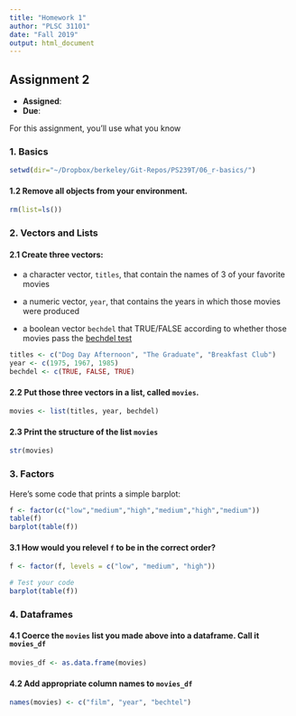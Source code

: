 ```yaml
---
title: "Homework 1"
author: "PLSC 31101"
date: "Fall 2019"
output: html_document
---
```


## Assignment 2

- __Assigned__:
- __Due__: 

For this assignment, you'll use what you know 

### 1. Basics {-}

```r
setwd(dir="~/Dropbox/berkeley/Git-Repos/PS239T/06_r-basics/")
```

#### 1.2 Remove all objects from your environment. {-}

```r
rm(list=ls())
```

### 2. Vectors and Lists {-}

#### 2.1 Create three vectors: {-}

* a character vector, `titles`, that contain the names of 3 of your favorite movies

* a numeric vector, `year`, that contains the years in which those movies were produced

* a boolean vector `bechdel` that TRUE/FALSE according to whether those movies pass the [bechdel test](http://bechdeltest.com/)

```r
titles <- c("Dog Day Afternoon", "The Graduate", "Breakfast Club")
year <- c(1975, 1967, 1985)
bechdel <- c(TRUE, FALSE, TRUE)
```

#### 2.2 Put those three vectors in a list, called `movies`. {-}

```r
movies <- list(titles, year, bechdel)
```

#### 2.3 Print the structure of the list `movies` {-}

```r
str(movies)
```

### 3. Factors {-}

Here's some code that prints a simple barplot:

```r
f <- factor(c("low","medium","high","medium","high","medium"))
table(f)
barplot(table(f))
```

#### 3.1 How would you relevel `f` to be in the correct order? {-}

```r
f <- factor(f, levels = c("low", "medium", "high"))

# Test your code
barplot(table(f))
```

### 4. Dataframes {-}

#### 4.1 Coerce the `movies` list you made above into a dataframe. Call it `movies_df` {-}

```r
movies_df <- as.data.frame(movies)
```

#### 4.2 Add appropriate column names to `movies_df` {-}

```r
names(movies) <- c("film", "year", "bechtel")
```